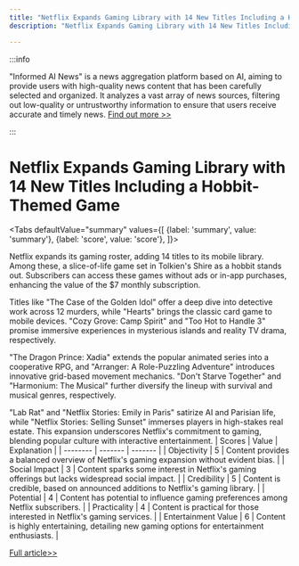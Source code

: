 ```yaml
---
title: "Netflix Expands Gaming Library with 14 New Titles Including a Hobbit-Themed Game"
description: "Netflix Expands Gaming Library with 14 New Titles Including a Hobbit-Themed Game"

---
```



:::info

"Informed AI News" is a news aggregation platform based on AI, aiming to provide users with high-quality news content that has been carefully selected and organized. It analyzes a vast array of news sources, filtering out low-quality or untrustworthy information to ensure that users receive accurate and timely news.  [Find out more >>](/docs/guides)

:::

# Netflix Expands Gaming Library with 14 New Titles Including a Hobbit-Themed Game


<Tabs
	defaultValue="summary"
	values={[
	{label: 'summary', value: 'summary'},
	{label: 'score', value: 'score'},
]}>
<TabItem value="summary">


Netflix expands its gaming roster, adding 14 titles to its mobile library. Among these, a slice-of-life game set in Tolkien's Shire as a hobbit stands out. Subscribers can access these games without ads or in-app purchases, enhancing the value of the $7 monthly subscription.

Titles like "The Case of the Golden Idol" offer a deep dive into detective work across 12 murders, while "Hearts" brings the classic card game to mobile devices. "Cozy Grove: Camp Spirit" and "Too Hot to Handle 3" promise immersive experiences in mysterious islands and reality TV drama, respectively.

"The Dragon Prince: Xadia" extends the popular animated series into a cooperative RPG, and "Arranger: A Role-Puzzling Adventure" introduces innovative grid-based movement mechanics. "Don't Starve Together" and "Harmonium: The Musical" further diversify the lineup with survival and musical genres, respectively.

"Lab Rat" and "Netflix Stories: Emily in Paris" satirize AI and Parisian life, while "Netflix Stories: Selling Sunset" immerses players in high-stakes real estate. This expansion underscores Netflix's commitment to gaming, blending popular culture with interactive entertainment.
</TabItem>
<TabItem value="score">
	| Scores     | Value   | Explanation |
	| -------- | ------- | ------- |
	| Objectivity  | 5    | Content provides a balanced overview of Netflix's gaming expansion without evident bias.    |
	| Social Impact | 3     | Content sparks some interest in Netflix's gaming offerings but lacks widespread social impact.    |
	| Credibility    | 5    | Content is credible, based on announced additions to Netflix's gaming library.    |
	| Potential    | 4    | Content has potential to influence gaming preferences among Netflix subscribers.    |
	| Practicality    | 4    | Content is practical for those interested in Netflix's gaming services.    |
	| Entertainment Value    | 6    | Content is highly entertaining, detailing new gaming options for entertainment enthusiasts.    |
</TabItem>
</Tabs>

[Full article>>](https://www.cnet.com/tech/gaming/netflix-games-to-add-a-slice-of-life-hobbit-game-and-more-soon/#ftag=CAD590a51e)
